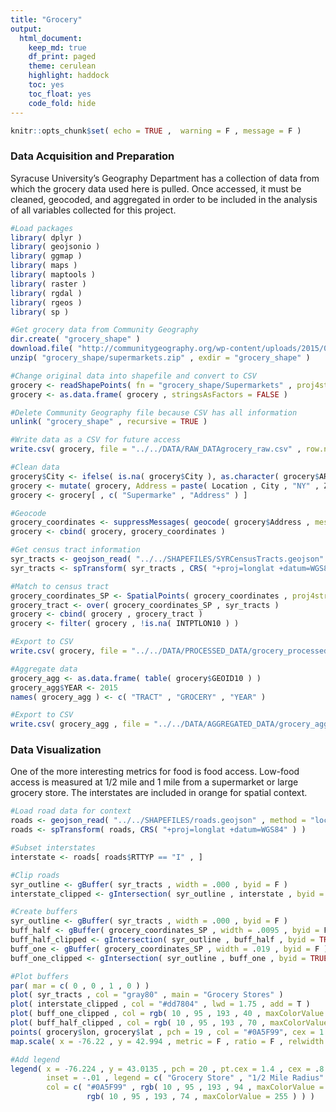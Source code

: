 ```yaml
---
title: "Grocery"
output:
  html_document:
    keep_md: true
    df_print: paged
    theme: cerulean
    highlight: haddock
    toc: yes
    toc_float: yes
    code_fold: hide
---
```


```r
knitr::opts_chunk$set( echo = TRUE ,  warning = F , message = F )
```

### Data Acquisition and Preparation
Syracuse University's Geography Department has a collection of data from which the grocery data used here is pulled.  Once accessed, it must be cleaned, geocoded, and aggregated in order to be included in the analysis of all variables collected for this project. 
```r
#Load packages
library( dplyr )
library( geojsonio )
library( ggmap )
library( maps )
library( maptools )
library( raster )
library( rgdal )
library( rgeos )
library( sp )

#Get grocery data from Community Geography
dir.create( "grocery_shape" )
download.file( "http://communitygeography.org/wp-content/uploads/2015/08/Supermarkets.shp_.zip" , "grocery_shape/supermarkets.zip" )
unzip( "grocery_shape/supermarkets.zip" , exdir = "grocery_shape" )

#Change original data into shapefile and convert to CSV
grocery <- readShapePoints( fn = "grocery_shape/Supermarkets" , proj4string = CRS( "+proj=longlat +datum=WGS84" ) )
grocery <- as.data.frame( grocery , stringsAsFactors = FALSE )

#Delete Community Geography file because CSV has all information
unlink( "grocery_shape" , recursive = TRUE )

#Write data as a CSV for future access
write.csv( grocery, file = "../../DATA/RAW_DATAgrocery_raw.csv" , row.names = FALSE )

#Clean data
grocery$City <- ifelse( is.na( grocery$City ), as.character( grocery$ARC_City_1 ) , as.character( grocery$City ) )
grocery <- mutate( grocery, Address = paste( Location , City , "NY" , ZipCode , sep = ", " ) )
grocery <- grocery[ , c( "Supermarke" , "Address" ) ]

#Geocode
grocery_coordinates <- suppressMessages( geocode( grocery$Address , messaging = F ) )
grocery <- cbind( grocery, grocery_coordinates )

#Get census tract information
syr_tracts <- geojson_read( "../../SHAPEFILES/SYRCensusTracts.geojson" , method="local" , what="sp" )
syr_tracts <- spTransform( syr_tracts , CRS( "+proj=longlat +datum=WGS84" ) )

#Match to census tract
grocery_coordinates_SP <- SpatialPoints( grocery_coordinates , proj4string = CRS("+proj=longlat +datum=WGS84" ) )
grocery_tract <- over( grocery_coordinates_SP , syr_tracts )
grocery <- cbind( grocery , grocery_tract )
grocery <- filter( grocery , !is.na( INTPTLON10 ) )

#Export to CSV
write.csv( grocery, file = "../../DATA/PROCESSED_DATA/grocery_processed.csv" , row.names = FALSE )

#Aggregate data
grocery_agg <- as.data.frame( table( grocery$GEOID10 ) )
grocery_agg$YEAR <- 2015
names( grocery_agg ) <- c( "TRACT" , "GROCERY" , "YEAR" )

#Export to CSV
write.csv( grocery_agg , file = "../../DATA/AGGREGATED_DATA/grocery_aggregated.csv" , row.names = FALSE )
```

### Data Visualization
One of the more interesting metrics for food is food access. Low-food access is measured at 1/2 mile and 1 mile from a supermarket or large grocery store.  The interstates are included in orange for spatial context. 
```r
#Load road data for context
roads <- geojson_read( "../../SHAPEFILES/roads.geojson" , method = "local" , what = "sp" )
roads <- spTransform( roads, CRS( "+proj=longlat +datum=WGS84" ) )

#Subset interstates
interstate <- roads[ roads$RTTYP == "I" , ]

#Clip roads
syr_outline <- gBuffer( syr_tracts , width = .000 , byid = F )
interstate_clipped <- gIntersection( syr_outline , interstate , byid = TRUE , drop_lower_td = TRUE )

#Create buffers
syr_outline <- gBuffer( syr_tracts , width = .000 , byid = F )
buff_half <- gBuffer( grocery_coordinates_SP , width = .0095 , byid = F )
buff_half_clipped <- gIntersection( syr_outline , buff_half , byid = TRUE , drop_lower_td = T )
buff_one <- gBuffer( grocery_coordinates_SP , width = .019 , byid = F )
buff_one_clipped <- gIntersection( syr_outline , buff_one , byid = TRUE , drop_lower_td = T )

#Plot buffers
par( mar = c( 0 , 0 , 1 , 0 ) )
plot( syr_tracts , col = "gray80" , main = "Grocery Stores" )
plot( interstate_clipped , col = "#dd7804" , lwd = 1.75 , add = T )
plot( buff_one_clipped , col = rgb( 10 , 95 , 193 , 40 , maxColorValue = 255 ) , border = F , add = T )
plot( buff_half_clipped , col = rgb( 10 , 95 , 193 , 70 , maxColorValue = 255 ) , border = F , add = T )
points( grocery$lon, grocery$lat , pch = 19 , col = "#0A5F99", cex = 1.5 )
map.scale( x = -76.22 , y = 42.994 , metric = F , ratio = F , relwidth = 0.1 , cex = 1 )

#Add legend
legend( x = -76.224 , y = 43.0135 , pch = 20 , pt.cex = 1.4 , cex = .8 , xpd = NA , bty = "n" , 
        inset = -.01 , legend = c( "Grocery Store" , "1/2 Mile Radius" , "1 Mile Radius" ) , 
        col = c( "#0A5F99" , rgb( 10 , 95 , 193 , 94 , maxColorValue = 255 ) , 
                 rgb( 10 , 95 , 193 , 74 , maxColorValue = 255 ) ) )
```